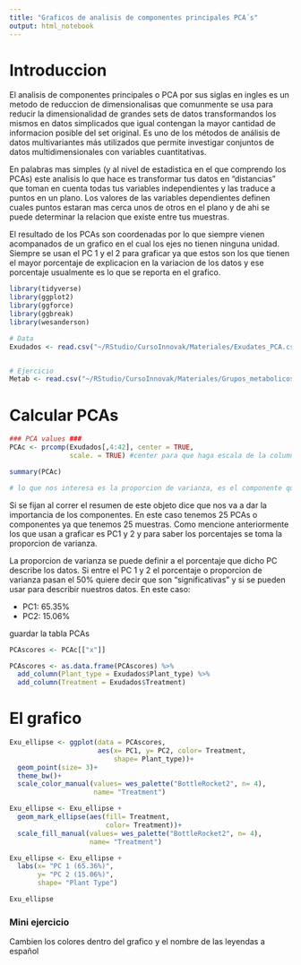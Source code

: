 ```yaml
---
title: "Graficos de analisis de componentes principales PCA´s"
output: html_notebook
---
```


# Introduccion

El analisis de componentes principales o PCA por sus siglas en ingles es un metodo de reduccion de dimensionalisas que comunmente se usa para reducir la dimensionalidad de grandes sets de datos transformandos los mismos en datos simplicados que igual contengan la mayor cantidad de informacion posible del set original. Es uno de los métodos de análisis de datos multivariantes más utilizados que permite investigar conjuntos de datos multidimensionales con variables cuantitativas.

En palabras mas simples (y al nivel de estadistica en el que comprendo los PCAs) este analisis lo que hace es transformar tus datos en "distancias" que toman en cuenta todas tus variables independientes y las traduce a puntos en un plano. Los valores de las variables dependientes definen cuales puntos estaran mas cerca unos de otros en el plano y de ahi se puede determinar la relacion que existe entre tus muestras. 

El resultado de los PCAs son coordenadas por lo que siempre vienen acompanados de un grafico en el cual los ejes no tienen ninguna unidad. Siempre se usan el PC 1 y el 2 para graficar ya que estos son los que tienen el mayor porcentaje de explicacion en la variacion de los datos y ese porcentaje usualmente es lo que se reporta en el grafico.



```r
library(tidyverse)
library(ggplot2)
library(ggforce)
library(ggbreak)
library(wesanderson)

# Data
Exudados <- read.csv("~/RStudio/CursoInnovak/Materiales/Exudates_PCA.csv")


# Ejercicio 
Metab <- read.csv("~/RStudio/CursoInnovak/Materiales/Grupos_metabolicos.csv")

```

# Calcular PCAs

```r
### PCA values ###
PCAc <- prcomp(Exudados[,4:42], center = TRUE, 
               scale. = TRUE) #center para que haga escala de la columna que le digas en este caso de la columna 4 en adelante y scala empieza a realizar....

summary(PCAc)

# lo que nos interesa es la proporcion de varianza, es el componente que describe los datos, si es "signficativo" entre el pc1 y pc2 0.65 es mayor al 50% 
```
Si se fijan al correr el resumen de este objeto dice que nos va a dar la importancia de los componentes. En este caso tenemos 25 PCAs o componentes ya que tenemos 25 muestras. Como mencione anteriormente los que usan a graficar es PC1 y 2 y para saber los porcentajes se toma la proporcion de varianza.

La proporcion de varianza se puede definir a el porcentaje que dicho PC describe los datos. Si entre el PC 1 y 2 el porcentaje o proporcion de varianza pasan el 50% quiere decir que son "significativas" y si se pueden usar para describir nuestros datos.
En este caso:

* PC1: 65.35%
* PC2: 15.06%

guardar la tabla PCAs
```r
PCAscores <- PCAc[["x"]]

PCAscores <- as.data.frame(PCAscores) %>%
  add_column(Plant_type = Exudados$Plant_type) %>%
  add_column(Treatment = Exudados$Treatment)

```

# El grafico 

```r
Exu_ellipse <- ggplot(data = PCAscores,
                      aes(x= PC1, y= PC2, color= Treatment,
                          shape= Plant_type))+
  geom_point(size= 3)+
  theme_bw()+
  scale_color_manual(values= wes_palette("BottleRocket2", n= 4),
                     name= "Treatment")

Exu_ellipse <- Exu_ellipse +
  geom_mark_ellipse(aes(fill= Treatment, 
                        color= Treatment))+
  scale_fill_manual(values= wes_palette("BottleRocket2", n= 4),
                    name= "Treatment")

Exu_ellipse <- Exu_ellipse +
  labs(x= "PC 1 (65.36%)",
       y= "PC 2 (15.06%)", 
       shape= "Plant Type")

Exu_ellipse
```
### Mini ejercicio 

Cambien los colores dentro del grafico y el nombre de las leyendas a español 

